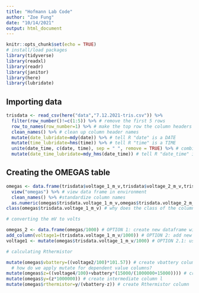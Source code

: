 ```yaml
---
title: "Hofmann Lab Code"
author: "Zoe Fung"
date: "10/14/2021"
output: html_document
---
```


```r
knitr::opts_chunk$set(echo = TRUE)
# install/load packages
library(tidyverse)
library(readxl)
library(readr)
library(janitor)
library(here)
library(lubridate)
```

## Importing data
```r
trisdata <- read_csv(here("data","7.12.2021-tris.csv")) %>%
  filter(row_number()!=c(1:5)) %>% # remove the first 5 rows
  row_to_names(row_number=1) %>% # make the top row the column headers
  clean_names() %>% # clean up column header names
  mutate(date_lubridate=mdy(date)) %>% # tell R "date" is a DATE
  mutate(time_lubridate=hms(time)) %>% # tell R "time" is a TIME
  unite(date_time, c(date, time), sep = " ", remove = TRUE) %>% # combine the date and time columns
  mutate(date_time_lubridate=mdy_hms(date_time)) # tell R "date_time" is a DATE and a TIME
```

## Creating the OMEGAS table
```r
omegas <- data.frame(trisdata$voltage_1_m_v,trisdata$voltage_2_m_v,trisdata$voltage_3_m_v,trisdata$voltage_4_m_v) %>% # create OMEGAS data frame with the tris voltages
  view("omegas") %>% # view data frame in environment
  clean_names() %>% #standardize column names
  as.numeric(omegas$trisdata.voltage_1_m_v,omegas$trisdata.voltage_2_m_v,omegas$trisdata.voltage_3_m_v,omegas$trisdata.voltage_4_m_v) %>% # make the values in the data frame numeric arguments
class(omegas$trisdata.voltage_1_m_v) # why does the class of the columns keep showing up as "character" after I convert them to numeric arguments?

# converting the mV to volts

omegas_2 <- data.frame(omegas/1000) # OPTION 1: create new dataframe with /1000 values
add_column(voltage1=(trisdata.voltage_1_m_v/1000)) # OPTION 2: add new columns with /1000 values 
voltage1 <- mutate(omegas$trisdata.voltage_1_m_v/1000) # OPTION 2.1: use mutate function to create new columns

# calculating Rthermistor

mutate(omegas$vbattery=((voltage2/100)*101.57)) # create vbattery column 
  # how do we apply mutate for dependent value columns? 
mutate(omgeas$z=((voltage4/100)+vbattery*(15000/(1000000+15000)))) # create intermediate column k
mutate(omegas$y=(z*1000000)) # create intermediate column l
mutate(omegas$rthermistor=y/(vbattery-z)) # create Rthermistor column
       
```